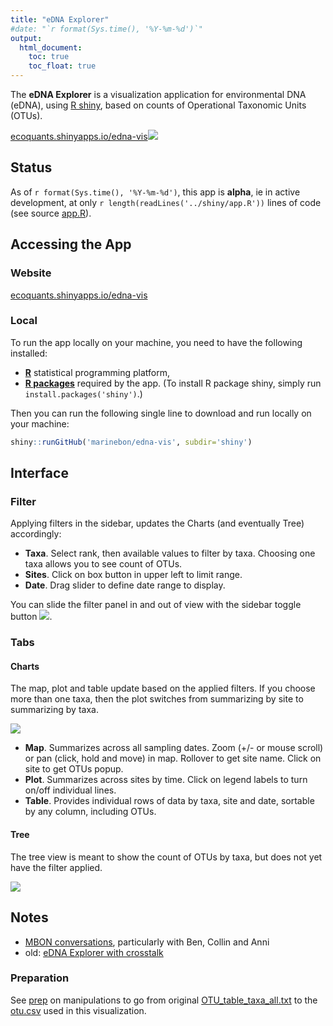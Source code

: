 ```yaml
---
title: "eDNA Explorer"
#date: "`r format(Sys.time(), '%Y-%m-%d')`"
output:
  html_document:
    toc: true
    toc_float: true
---
```


The **eDNA Explorer** is a visualization application for environmental DNA (eDNA), using [R shiny](http://shiny.rstudio.com/), based on counts of Operational Taxonomic Units (OTUs).

[ecoquants.shinyapps.io/edna-vis![](img/screen.png)](https://ecoquants.shinyapps.io/edna-vis/)

## Status

As of `r format(Sys.time(), '%Y-%m-%d')`, this app is **alpha**, ie in active development, at only ``r length(readLines('../shiny/app.R'))`` lines of code (see source [app.R](https://github.com/marinebon/edna-vis/blob/master/shiny/app.R)).

## Accessing the App

### Website

[ecoquants.shinyapps.io/edna-vis](https://ecoquants.shinyapps.io/edna-vis/)

### Local

To run the app locally on your machine, you need to have the following installed:

- [**R**](https://cran.r-project.org/) statistical programming platform,
- [**R packages**](https://github.com/marinebon/edna-vis/blob/1229dca08d3471abeb940ae5ea8d1c9f553deb19/shiny/app.R#L5-L15) required by the app. (To install R package shiny, simply run `install.packages('shiny')`.)

Then you can run the following single line to download and run locally on your machine:

```r
shiny::runGitHub('marinebon/edna-vis', subdir='shiny')
```

## Interface

### Filter

Applying filters in the sidebar, updates the Charts (and eventually Tree) accordingly:

- **Taxa**. Select rank, then available values to filter by taxa. Choosing one taxa allows you to see count of OTUs.
- **Sites**. Click on box button in upper left to limit range.
- **Date**. Drag slider to define date range to display.

You can slide the filter panel in and out of view with the sidebar toggle button ![](img/btn-sidebar.png).

### Tabs

#### Charts

The map, plot and table update based on the applied filters. If you choose more than one taxa, then the plot switches from summarizing by site to summarizing by taxa.

![](img/screen-taxa.png)

- **Map**. Summarizes across all sampling dates. Zoom (+/- or mouse scroll) or pan (click, hold and move) in map. Rollover to get site name. Click on site to get OTUs popup.
- **Plot**. Summarizes across sites by time. Click on legend labels to turn on/off individual lines.
- **Table**. Provides individual rows of data by taxa, site and date, sortable by any column, including OTUs.

#### Tree

The tree view is meant to show the count of OTUs by taxa, but does not yet have the filter applied.

![](img/screen-tree.png)


## Notes

- [MBON conversations](https://docs.google.com/document/d/1jXZHGxmw6vzZy3BWf6a5w0tPjCBOlWKnb7gZjQTJRJc/edit?usp=sharing), particularly with Ben, Collin and Anni
- old: [eDNA Explorer with crosstalk](./crosstalk.html)

### Preparation

See [prep](./prep.html) on manipulations to go from original [OTU_table_taxa_all.txt](https://github.com/marinebon/edna-vis/blob/master/data/OTU_table_taxa_all.txt) to the [otu.csv](https://github.com/marinebon/edna-vis/blob/master/data/otu.csv) used in this visualization.

